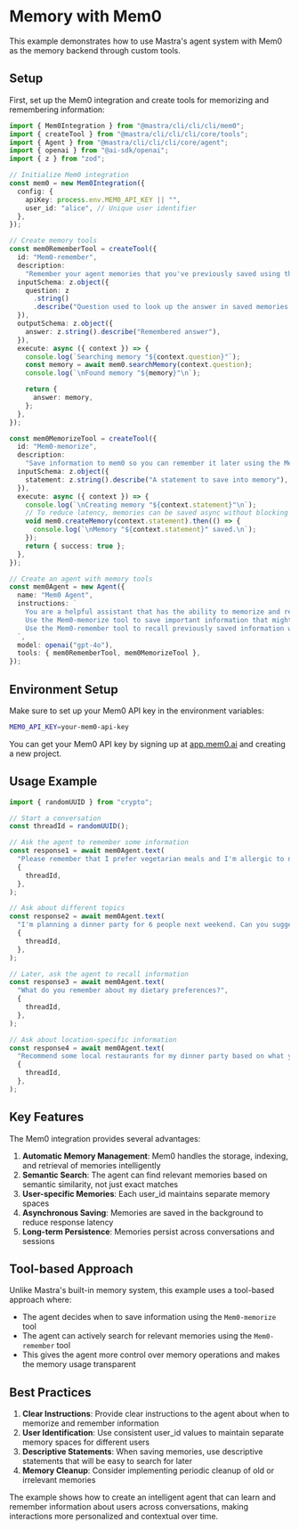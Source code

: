 # Memory with Mem0

This example demonstrates how to use Mastra's agent system with Mem0 as the memory backend through custom tools.

## Setup

First, set up the Mem0 integration and create tools for memorizing and remembering information:

```typescript
import { Mem0Integration } from "@mastra/cli/cli/cli/mem0";
import { createTool } from "@mastra/cli/cli/cli/core/tools";
import { Agent } from "@mastra/cli/cli/cli/core/agent";
import { openai } from "@ai-sdk/openai";
import { z } from "zod";

// Initialize Mem0 integration
const mem0 = new Mem0Integration({
  config: {
    apiKey: process.env.MEM0_API_KEY || "",
    user_id: "alice", // Unique user identifier
  },
});

// Create memory tools
const mem0RememberTool = createTool({
  id: "Mem0-remember",
  description:
    "Remember your agent memories that you've previously saved using the Mem0-memorize tool.",
  inputSchema: z.object({
    question: z
      .string()
      .describe("Question used to look up the answer in saved memories."),
  }),
  outputSchema: z.object({
    answer: z.string().describe("Remembered answer"),
  }),
  execute: async ({ context }) => {
    console.log(`Searching memory "${context.question}"`);
    const memory = await mem0.searchMemory(context.question);
    console.log(`\nFound memory "${memory}"\n`);

    return {
      answer: memory,
    };
  },
});

const mem0MemorizeTool = createTool({
  id: "Mem0-memorize",
  description:
    "Save information to mem0 so you can remember it later using the Mem0-remember tool.",
  inputSchema: z.object({
    statement: z.string().describe("A statement to save into memory"),
  }),
  execute: async ({ context }) => {
    console.log(`\nCreating memory "${context.statement}"\n`);
    // To reduce latency, memories can be saved async without blocking tool execution
    void mem0.createMemory(context.statement).then(() => {
      console.log(`\nMemory "${context.statement}" saved.\n`);
    });
    return { success: true };
  },
});

// Create an agent with memory tools
const mem0Agent = new Agent({
  name: "Mem0 Agent",
  instructions: `
    You are a helpful assistant that has the ability to memorize and remember facts using Mem0.
    Use the Mem0-memorize tool to save important information that might be useful later.
    Use the Mem0-remember tool to recall previously saved information when answering questions.
  `,
  model: openai("gpt-4o"),
  tools: { mem0RememberTool, mem0MemorizeTool },
});
```

## Environment Setup

Make sure to set up your Mem0 API key in the environment variables:

```bash
MEM0_API_KEY=your-mem0-api-key
```

You can get your Mem0 API key by signing up at [app.mem0.ai](https://app.mem0.ai) and creating a new project.

## Usage Example

```typescript
import { randomUUID } from "crypto";

// Start a conversation
const threadId = randomUUID();

// Ask the agent to remember some information
const response1 = await mem0Agent.text(
  "Please remember that I prefer vegetarian meals and I'm allergic to nuts. Also, I live in San Francisco.",
  {
    threadId,
  },
);

// Ask about different topics
const response2 = await mem0Agent.text(
  "I'm planning a dinner party for 6 people next weekend. Can you suggest a menu?",
  {
    threadId,
  },
);

// Later, ask the agent to recall information
const response3 = await mem0Agent.text(
  "What do you remember about my dietary preferences?",
  {
    threadId,
  },
);

// Ask about location-specific information
const response4 = await mem0Agent.text(
  "Recommend some local restaurants for my dinner party based on what you know about me.",
  {
    threadId,
  },
);
```

## Key Features

The Mem0 integration provides several advantages:

1. **Automatic Memory Management**: Mem0 handles the storage, indexing, and retrieval of memories intelligently
2. **Semantic Search**: The agent can find relevant memories based on semantic similarity, not just exact matches
3. **User-specific Memories**: Each user_id maintains separate memory spaces
4. **Asynchronous Saving**: Memories are saved in the background to reduce response latency
5. **Long-term Persistence**: Memories persist across conversations and sessions

## Tool-based Approach

Unlike Mastra's built-in memory system, this example uses a tool-based approach where:

- The agent decides when to save information using the `Mem0-memorize` tool
- The agent can actively search for relevant memories using the `Mem0-remember` tool
- This gives the agent more control over memory operations and makes the memory usage transparent

## Best Practices

1. **Clear Instructions**: Provide clear instructions to the agent about when to memorize and remember information
2. **User Identification**: Use consistent user_id values to maintain separate memory spaces for different users
3. **Descriptive Statements**: When saving memories, use descriptive statements that will be easy to search for later
4. **Memory Cleanup**: Consider implementing periodic cleanup of old or irrelevant memories

The example shows how to create an intelligent agent that can learn and remember information about users across conversations, making interactions more personalized and contextual over time.

